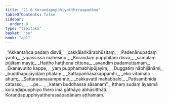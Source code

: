 ```yaml
---
title: "21.8 Koraṇḍapupphiyattheraapadāna"
tableOfContents: false
sidebar:
  order: 8
type: "tipitaka"
basket: "su"
book: "ap1"
---
```



<DynamicBreadcrumb />

<Division number="35" book="ap1" bookNo="20" page="231">

<Paragraph number="2798" type="verses" book="ap1">
_“Akkantañca padaṃ disvā,_  
_cakkālaṅkārabhūsitaṃ;_  
_Padenānupadaṃ yanto,_  
_vipassissa mahesino._  

</Paragraph>

</Division>
<Division number="36" book="ap1" bookNo="20" page="231">

<Paragraph number="2799" type="verses" book="ap1">
_Koraṇḍaṃ pupphitaṃ disvā,_  
_samūlaṃ pūjitaṃ mayā;_  
_Haṭṭho haṭṭhena cittena,_  
_avandiṃ padamuttamaṃ._  

</Paragraph>

</Division>
<Division number="37" book="ap1" bookNo="20" page="231">

<Paragraph number="2800" type="verses" book="ap1">
_Ekanavutito kappe,_  
_yaṃ pupphamabhipūjayiṃ;_  
_Duggatiṃ nābhijānāmi,_  
_buddhapūjāyidaṃ phalaṃ._  

</Paragraph>

</Division>
<Division number="38" book="ap1" bookNo="20" page="231">

<Paragraph number="2801" type="verses" book="ap1">
_Sattapaññāsakappamhi,_  
_eko vītamalo ahuṃ;_  
_Sattaratanasampanno,_  
_cakkavattī mahabbalo._  

</Paragraph>

</Division>
<Division number="39" book="ap1" bookNo="20" page="231">

<Paragraph number="2802" type="verses" book="ap1">
_Paṭisambhidā catasso,_  
_ …pe… _  
_kataṃ buddhassa sāsanaṃ”._  

</Paragraph>

<Paragraph number="2803" book="ap1">
Itthaṃ sudaṃ āyasmā koraṇḍapupphiyo thero imā gāthāyo abhāsitthāti.

</Paragraph>
</Division>

<Paragraph number="2804" type="center" book="ap1">
Koraṇḍapupphiyattherassāpadānaṃ aṭṭhamaṃ.
</Paragraph>